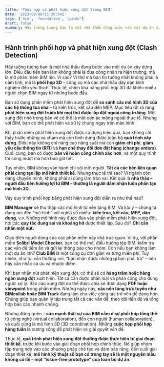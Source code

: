 ```yaml
---
title: 'Phối hợp và phát hiện xung đột trong BIM'
date: '2023-08-06T15:30:54Z'
tags: ['bim', 'foundation', 'guide']
draft: false
summary: Hãy tưởng tượng bạn là một nhà thầu đang bước vào một dự án xây dựng lớn. Điều đầu tiên bạn làm không phải là đưa công nhân ra hiện trường, mà là mở phần mềm BIM lên. Vì sao? Vì thứ mà bạn tin tưởng nhất không phải là cảm tính, mà là phối hợp 3D – công cụ mà các nhà thầu dày dạn kinh nghiệm đều yêu thích.
---
```


## Hành trình phối hợp và phát hiện xung đột (Clash Detection)

Hãy tưởng tượng bạn là một nhà thầu đang bước vào một dự án xây dựng lớn. Điều đầu tiên bạn làm không phải là đưa công nhân ra hiện trường, mà là mở phần mềm BIM lên. Vì sao? Vì thứ mà bạn tin tưởng nhất không phải là cảm tính, mà là **phối hợp 3D** – công cụ mà các nhà thầu dày dạn kinh nghiệm đều yêu thích. Thực tế, chính khả năng phối hợp 3D đã khiến nhiều người chọn BIM ngay từ những bước đầu.

Bạn sử dụng phần mềm phát hiện xung đột để **so sánh các mô hình 3D của các hệ thống tòa nhà** – từ kiến trúc, kết cấu đến MEP. Mục tiêu rất rõ ràng: **phát hiện xung đột trước khi mọi thứ được lắp đặt ngoài công trường**. Một xung đột nhỏ trong bản vẽ có thể là một cơn ác mộng ngoài thực tế. Nhưng với BIM, bạn có thể phát hiện và xử lý chúng ngay trên màn hình.

Khi phần mềm phát hiện xung đột được sử dụng hiệu quả, bạn không chỉ thấy trước những va chạm mà còn hình dung được toàn bộ **quá trình xây dựng**. Điều này không chỉ nâng cao năng suất mà còn **giảm chi phí**, **giảm yêu cầu thông tin (RFI)** và **hạn chế thay đổi đơn đặt hàng (change orders)**. Cuối cùng, bạn có được **bản vẽ hoàn công chính xác hơn**, và một quy trình thi công mượt mà hơn bao giờ hết.

Tuy nhiên, BIM không vận hành chỉ với một người. **Tất cả các bên liên quan phải cùng tạo lập mô hình thiết kế**. Nhưng thực tế thì sao? Vì ngành còn đang chuyển mình, không phải ai cũng làm tròn vai. Kết quả là **nhà thầu – người đầu tiên hưởng lợi từ BIM – thường là người đảm nhận luôn phần tạo mô hình 3D**.

Vậy quy trình phối hợp bằng phát hiện xung đột diễn ra như thế nào?

**BIM Manager** sẽ thu thập các mô hình từ nền tảng BIM. Và lưu ý – chúng ta đang nói đến “mô hình” với nghĩa số nhiều: **kiến trúc, kết cấu, MEP, dân dụng**, v.v. Những mô hình này được đưa vào phần mềm phát hiện xung đột, nơi các **quy tắc dung sai và khoảng hở** được thiết lập. Sau đó? **Chỉ cần nhấn một nút.**

Giao diện người dùng của các phần mềm này khá trực quan. Ví dụ, với phần mềm **Solibri Model Checker**, bạn có thể mở, điều hướng tệp BIM, kiểm tra các vấn đề tiềm ẩn và gửi lại thông báo cho nhóm. Còn nếu bạn không làm một dự án lớn? **Club BIM** là một công cụ đơn giản và từng miễn phí. Tuy nhiên, như tui vẫn thường nói, “bạn nhận được những gì bạn phải trả” – nên hãy cân nhắc cả ưu và nhược điểm.

Khi bạn nhấn nút phát hiện xung đột, có thể sẽ có **hàng trăm hoặc hàng ngàn xung đột** xuất hiện. Tất cả cần được phân loại và phân công cho đúng người xử lý. Báo cáo xung đột có thể được chia sẻ dưới dạng **PDF hoặc viewpoint** trong phần mềm. Nhưng ngày nay, **các nền tảng trực tuyến như BIMcollab hoặc BIM Track** đang làm cho việc cộng tác trở nên dễ dàng hơn. Chúng giúp bạn quản lý tập trung tất cả các vấn đề, theo dõi tiến độ và tổng hợp báo cáo nhanh chóng.

Nhưng đừng quên – **sức mạnh thật sự của BIM nằm ở sự phối hợp tổng thể**: từ công nghệ (virtual collaboration), đến con người (human collaboration), và cuối cùng là mô hình 3D (3D coordination). Những **cuộc họp phối hợp hàng tuần** là xương sống để phát hiện và giải quyết vấn đề.

Thực tế, **quá trình phát hiện xung đột thường được thực hiện từ giai đoạn thiết kế**, trước khi bước vào giai đoạn phối hợp chính thức. Nó giúp nhóm tập trung hơn vào các phương pháp chế tạo và đảm bảo rằng, đến cuối giai đoạn thiết kế, **mô hình kỹ thuật số bạn có trong tay sẽ là một nguyên mẫu không có lỗi – một “issue-free prototype” của toàn bộ dự án.**
